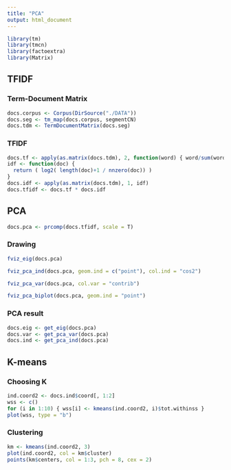```yaml
---
title: "PCA"
output: html_document
---
```

```r
library(tm)
library(tmcn)
library(factoextra)
library(Matrix)
```

## TFIDF
### Term-Document Matrix
```r
docs.corpus <- Corpus(DirSource("./DATA"))
docs.seg <- tm_map(docs.corpus, segmentCN)
docs.tdm <- TermDocumentMatrix(docs.seg)
```
### TFIDF
```r
docs.tf <- apply(as.matrix(docs.tdm), 2, function(word) { word/sum(word) })
idf <- function(doc) {
  return ( log2( length(doc)+1 / nnzero(doc)) )
}
docs.idf <- apply(as.matrix(docs.tdm), 1, idf)
docs.tfidf <- docs.tf * docs.idf
```

## PCA
```r
docs.pca <- prcomp(docs.tfidf, scale = T)
```

### Drawing
```r
fviz_eig(docs.pca)
```

```r
fviz_pca_ind(docs.pca, geom.ind = c("point"), col.ind = "cos2")
```

```r
fviz_pca_var(docs.pca, col.var = "contrib")
```

```r
fviz_pca_biplot(docs.pca, geom.ind = "point")
```

### PCA result
```r
docs.eig <- get_eig(docs.pca)
docs.var <- get_pca_var(docs.pca)
docs.ind <- get_pca_ind(docs.pca)
```

## K-means
### Choosing K
```r
ind.coord2 <- docs.ind$coord[, 1:2]
wss <- c()
for (i in 1:10) { wss[i] <- kmeans(ind.coord2, i)$tot.withinss }
plot(wss, type = "b")
```

### Clustering
```r
km <- kmeans(ind.coord2, 3)
plot(ind.coord2, col = km$cluster)
points(km$centers, col = 1:3, pch = 8, cex = 2)
```